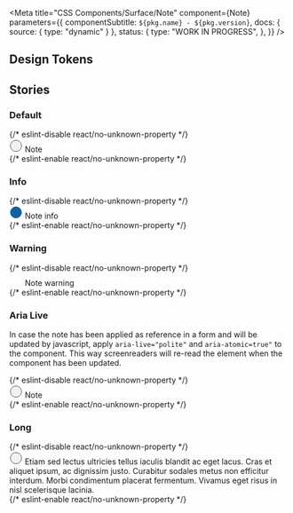 

<Meta
  title="CSS Components/Surface/Note"
  component={Note}
  parameters={{
    componentSubtitle: `${pkg.name} - ${pkg.version}`,
    docs: { source: { type: "dynamic" } },
    status: {
      type: "WORK IN PROGRESS",
    },
  }}
/>

<Description markdown={readme} />

## Design Tokens

<DesignTokenDocBlock categoryName="Note" viewType="table" />

## Stories

### Default

<Canvas>
  {/* eslint-disable react/no-unknown-property */}
  <Story name="Default">
    <div class="denhaag-note" role="note">
      <svg
        aria-label="Note:"
        role="img"
        class="denhaag-note__icon"
        width="24"
        height="24"
        viewBox="0 0 24 24"
        fill="none"
        xmlns="http://www.w3.org/2000/svg"
      >
        <path
          class="denhaag-note__icon-background"
          d="M12 22.5C17.5228 22.5 22 18.0228 22 12.5C22 6.97715 17.5228 2.5 12 2.5C6.47715 2.5 2 6.97715 2 12.5C2 18.0228 6.47715 22.5 12 22.5Z"
          fill="#F1F1F1"
          stroke="#4B4B4B"
        />
        <path class="denhaag-note__icon-color" d="M12 16.5V12.5" />
        <path class="denhaag-note__icon-color" d="M12 8.5H12.01" />
      </svg>
      Note
    </div>
  </Story>
  {/* eslint-enable react/no-unknown-property */}
</Canvas>

### Info

<Canvas>
  {/* eslint-disable react/no-unknown-property */}
  <Story name="Info">
    <div class="denhaag-note denhaag-note--info" role="note">
      <svg
        aria-label="Info:"
        role="img"
        class="denhaag-note__icon"
        width="24"
        height="24"
        viewBox="0 0 24 24"
        fill="none"
        xmlns="http://www.w3.org/2000/svg"
      >
        <path
          class="denhaag-note__icon-background"
          d="M12 22.5C17.5228 22.5 22 18.0228 22 12.5C22 6.97715 17.5228 2.5 12 2.5C6.47715 2.5 2 6.97715 2 12.5C2 18.0228 6.47715 22.5 12 22.5Z"
          fill="#1261A3"
          stroke="#1261A3"
        />
        <path class="denhaag-note__icon-color" d="M12 16.5V12.5" />
        <path class="denhaag-note__icon-color" d="M12 8.5H12.01" />
      </svg>
      Note info
    </div>
  </Story>
  {/* eslint-enable react/no-unknown-property */}
</Canvas>

### Warning

<Canvas>
  {/* eslint-disable react/no-unknown-property */}
  <Story name="Warning">
    <div class="denhaag-note denhaag-note--warning" role="note">
      <svg
        aria-label="Warning:"
        role="img"
        class="denhaag-note__icon"
        width="24"
        height="24"
        viewBox="0 0 24 24"
        fill="none"
        xmlns="http://www.w3.org/2000/svg"
      >
        <path
          class="denhaag-note__icon-background"
          d="M10.2898 4.35923L1.81978 18.4992C1.64514 18.8017 1.55274 19.1445 1.55177 19.4937C1.55079 19.843 1.64127 20.1864 1.8142 20.4898C1.98714 20.7931 2.2365 21.046 2.53748 21.2231C2.83847 21.4002 3.18058 21.4954 3.52978 21.4992H20.4698C20.819 21.4954 21.1611 21.4002 21.4621 21.2231C21.7631 21.046 22.0124 20.7931 22.1854 20.4898C22.3583 20.1864 22.4488 19.843 22.4478 19.4937C22.4468 19.1445 22.3544 18.8017 22.1798 18.4992L13.7098 4.35923C13.5315 4.06533 13.2805 3.82235 12.981 3.65371C12.6814 3.48508 12.3435 3.39648 11.9998 3.39648C11.656 3.39648 11.3181 3.48508 11.0186 3.65371C10.7191 3.82235 10.468 4.06533 10.2898 4.35923Z"
        />
        <path class="denhaag-note__icon-color" d="M12 17.5H12.01" />
        <path class="denhaag-note__icon-color" d="M12 9.5V13.5" />
      </svg>
      Note warning
    </div>
  </Story>
  {/* eslint-enable react/no-unknown-property */}
</Canvas>

### Aria Live

In case the note has been applied as reference in a form and will be updated by javascript, apply `aria-live="polite"` and `aria-atomic=true"` to the component.
This way screenreaders will re-read the element when the component has been updated.

<Canvas>
  {/* eslint-disable react/no-unknown-property */}
  <Story name="Aria Live">
    <div class="denhaag-note" role="note" aria-atomic="true" aria-live="polite">
      <svg
        aria-label="Note:"
        role="img"
        class="denhaag-note__icon"
        width="24"
        height="24"
        viewBox="0 0 24 24"
        fill="none"
        xmlns="http://www.w3.org/2000/svg"
      >
        <path
          class="denhaag-note__icon-background"
          d="M12 22.5C17.5228 22.5 22 18.0228 22 12.5C22 6.97715 17.5228 2.5 12 2.5C6.47715 2.5 2 6.97715 2 12.5C2 18.0228 6.47715 22.5 12 22.5Z"
          fill="#F1F1F1"
          stroke="#4B4B4B"
        />
        <path class="denhaag-note__icon-color" d="M12 16.5V12.5" />
        <path class="denhaag-note__icon-color" d="M12 8.5H12.01" />
      </svg>
      Note
    </div>
  </Story>
  {/* eslint-enable react/no-unknown-property */}
</Canvas>

### Long

<Canvas>
  {/* eslint-disable react/no-unknown-property */}
  <Story name="Long">
    <div class="denhaag-note" role="note">
      <svg
        aria-label="Note:"
        role="img"
        class="denhaag-note__icon"
        width="24"
        height="24"
        viewBox="0 0 24 24"
        fill="none"
        xmlns="http://www.w3.org/2000/svg"
      >
        <path
          class="denhaag-note__icon-background"
          d="M12 22.5C17.5228 22.5 22 18.0228 22 12.5C22 6.97715 17.5228 2.5 12 2.5C6.47715 2.5 2 6.97715 2 12.5C2 18.0228 6.47715 22.5 12 22.5Z"
          fill="#F1F1F1"
          stroke="#4B4B4B"
        />
        <path class="denhaag-note__icon-color" d="M12 16.5V12.5" />
        <path class="denhaag-note__icon-color" d="M12 8.5H12.01" />
      </svg>
      Etiam sed lectus ultricies tellus iaculis blandit ac eget lacus. Cras et aliquet ipsum, ac dignissim justo. Curabitur
      sodales metus non efficitur interdum. Morbi condimentum placerat fermentum. Vivamus eget risus in nisl scelerisque
      lacinia.
    </div>
  </Story>
  {/* eslint-enable react/no-unknown-property */}
</Canvas>
